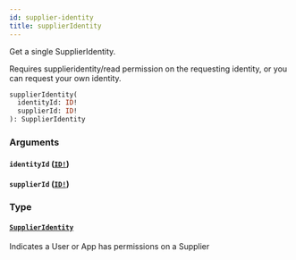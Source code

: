 ```yaml
---
id: supplier-identity
title: supplierIdentity
---
```


Get a single SupplierIdentity.

Requires supplieridentity/read permission on the requesting identity, or you can request your own identity.

```graphql
supplierIdentity(
  identityId: ID!
  supplierId: ID!
): SupplierIdentity

```

### Arguments

#### `identityId` ([`ID!`](/developers/supplier-apis/supply-api/graphql/reference/scalars/id))

#### `supplierId` ([`ID!`](/developers/supplier-apis/supply-api/graphql/reference/scalars/id))

### Type

#### [`SupplierIdentity`](/developers/supplier-apis/supply-api/graphql/reference/objects/supplier-identity)

Indicates a User or App has permissions on a Supplier
